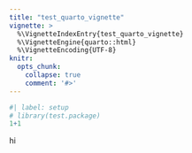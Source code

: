 ```yaml
---
title: "test_quarto_vignette"
vignette: >
  %\VignetteIndexEntry{test_quarto_vignette}
  %\VignetteEngine{quarto::html}
  %\VignetteEncoding{UTF-8}
knitr:
  opts_chunk:
    collapse: true
    comment: '#>'
---
```


```r
#| label: setup
# library(test.package)
1+1
```

hi
